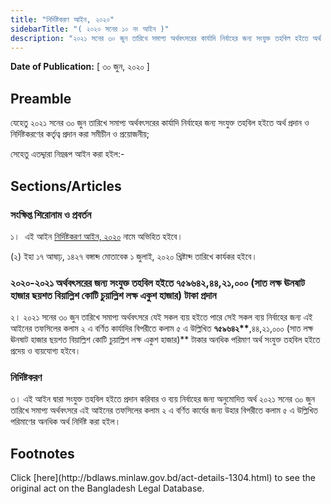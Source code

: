 ```yaml
---
title: "নির্দিষ্টকরণ আইন, ২০২০"
sidebarTitle: "( ২০২০ সনের ১০ নং আইন )"
description: "২০২১ সনের ৩০ জুন তারিখে সমাপ্য অর্থবৎসরের কার্যাদি নির্বাহের জন্য সংযুক্ত তহবিল হইতে অর্থ প্রদান ও নির্দিষ্টকরণের কর্তৃত্ব প্রদানের জন্য প্রণীত আইন"
---
```


**Date of Publication:** [ ৩০ জুন, ২০২০ ]

## Preamble

যেহেতু ২০২১ সনের ৩০ জুন তারিখে সমাপ্য অর্থবৎসরের কার্যাদি নির্বাহের জন্য সংযুক্ত তহবিল হইতে অর্থ প্রদান ও নির্দিষ্টকরণের কর্তৃত্ব প্রদান করা সমীচীন ও প্রয়োজনীয়;

সেহেতু এতদ্দ্বারা নিম্নরূপ আইন করা হইল:-

## Sections/Articles

### সংক্ষিপ্ত শিরোনাম ও প্রবর্তন

১।  এই আইন [নির্দিষ্টকরণ আইন, ২০২০](/laws/volume-50/act-1304 "নির্দিষ্টকরণ আইন, ২০২০") নামে অভিহিত হইবে।

(২) ইহা ১৭ আষাঢ়, ১৪২৭ বঙ্গাব্দ মোতাবেক ১ জুলাই, ২০২০ খ্রিষ্টাব্দ তারিখে কার্যকর হইবে।

### ২০২০-২০২১ অর্থবৎসরের জন্য সংযুক্ত তহবিল হইতে ৭৫৯৬৪২,৪৪,২১,০০০ (সাত লক্ষ ঊনষাট হাজার ছয়শত বিয়াল্লিশ কোটি চুয়াল্লিশ লক্ষ একুশ হাজার) টাকা প্রদান

২। ২০২১ সনের ৩০ জুন তারিখে সমাপ্য অর্থবৎসরে যেই সকল ব্যয় হইতে পারে সেই সকল ব্যয় নির্বাহের জন্য এই আইনের তফসিলের কলাম ২ এ বর্ণিত কার্যাদির বিপরীতে কলাম ৫ এ উল্লিখিত **৭৫৯৬৪২\*\***,৪৪,২১,০০০ (সাত লক্ষ ঊনষাট হাজার ছয়শত বিয়াল্লিশ কোটি চুয়াল্লিশ লক্ষ একুশ হাজার)\*\* টাকার অনধিক পরিমাণ অর্থ সংযুক্ত তহবিল হইতে প্রদেয় ও ব্যয়যোগ্য হইবে।

### নির্দিষ্টকরণ

৩। এই আইন দ্বারা সংযুক্ত তহবিল হইতে প্রদান করিবার ও ব্যয় নির্বাহের জন্য অনুমোদিত অর্থ ২০২১ সনের ৩০ জুন তারিখে সমাপ্য অর্থবৎসরে এই আইনের তফসিলের কলাম ২ এ বর্ণিত কার্যের জন্য উহার বিপরীতে কলাম ৫ এ উল্লিখিত পরিমাণের অনধিক অর্থ নির্দিষ্ট করা হইল।

## Footnotes

<Note>
  Click [here](http://bdlaws.minlaw.gov.bd/act-details-1304.html) to see the original act on the Bangladesh Legal Database.
</Note>
